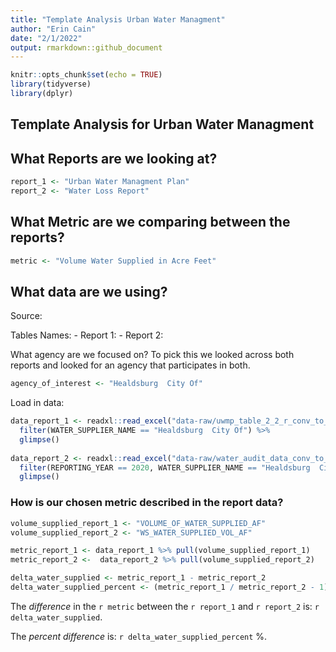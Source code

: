 ```yaml
---
title: "Template Analysis Urban Water Managment"
author: "Erin Cain"
date: "2/1/2022"
output: rmarkdown::github_document
---
```


```r
knitr::opts_chunk$set(echo = TRUE)
library(tidyverse)
library(dplyr)

```

## Template Analysis for Urban Water Managment 

## What Reports are we looking at? 

```r
report_1 <- "Urban Water Managment Plan"
report_2 <- "Water Loss Report"
```

## What Metric are we comparing between the reports?

```r
metric <- "Volume Water Supplied in Acre Feet"
```

## What data are we using?

Source: 

Tables Names: 
- Report 1: 
- Report 2: 

What agency are we focused on? To pick this we looked across both reports and looked for an agency that participates in both. 

```r
agency_of_interest <- "Healdsburg  City Of"
```


Load in data: 
```r
data_report_1 <- readxl::read_excel("data-raw/uwmp_table_2_2_r_conv_to_af.xlsx") %>% 
  filter(WATER_SUPPLIER_NAME == "Healdsburg  City Of") %>%
  glimpse()
  
data_report_2 <- readxl::read_excel("data-raw/water_audit_data_conv_to_af.xlsx") %>% 
  filter(REPORTING_YEAR == 2020, WATER_SUPPLIER_NAME == "Healdsburg  City Of") %>% 
  glimpse()

```

### How is our chosen metric described in the report data?

```r
volume_supplied_report_1 <- "VOLUME_OF_WATER_SUPPLIED_AF"
volume_supplied_report_2 <- "WS_WATER_SUPPLIED_VOL_AF"
```


```r
metric_report_1 <- data_report_1 %>% pull(volume_supplied_report_1)
metric_report_2 <-  data_report_2 %>% pull(volume_supplied_report_2)

delta_water_supplied <- metric_report_1 - metric_report_2
delta_water_supplied_percent <- (metric_report_1 / metric_report_2 - 1) * 100
```

The *difference* in the `r metric` between the `r report_1` and `r report_2` is: `r delta_water_supplied`. 

The *percent difference* is: `r delta_water_supplied_percent` %.


